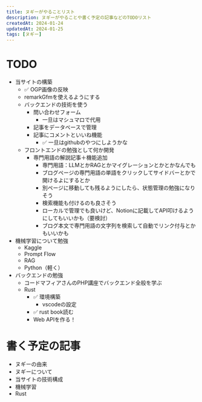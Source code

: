 ```yaml
---
title: ヌギーがやることリスト
description: ヌギーがやることや書く予定の記事などのTODOリスト
createdAt: 2024-01-24
updatedAt: 2024-01-25
tags: [ヌギー]
---
```


# TODO
- 当サイトの構築
  - ✅ OGP画像の反映
  - remarkGfmを使えるようにする
  - バックエンドの技術を使う
    - 問い合わせフォーム
      - 一旦はマシュマロで代用
    - 記事をデータベースで管理
    - 記事にコメントといいね機能
      - ✅ 一旦はgithubのやつにしようかな
  - フロントエンドの勉強として何か開発
    - 専門用語の解説記事＋機能追加
      - 専門用語：LLMとかRAGとかマイグレーションとかとかなんでも
      - ブログページの専門用語の単語をクリックしてサイドバーとかで開けるよにするとか
      - 別ページに移動しても残るようにしたら、状態管理の勉強になりそう
      - 検索機能も付けるのも良さそう
      - ローカルで管理でも良いけど、Notionに記載してAPI叩けるようにしてもいいかも（要検討）
      - ブログ本文で専門用語の文字列を検索して自動でリンク付与とかもいいかも
- 機械学習について勉強
  - Kaggle
  - Prompt Flow
  - RAG
  - Python（軽く）
- バックエンドの勉強
  - コードマフィアさんのPHP講座でバックエンド全般を学ぶ
  - Rust
    - ✅ 環境構築
      - vscodeの設定
    - ✅ rust book読む
    - Web APIを作る！

# 書く予定の記事
- ヌギーの由来
- ヌギーについて
- 当サイトの技術構成
- 機械学習
- Rust
